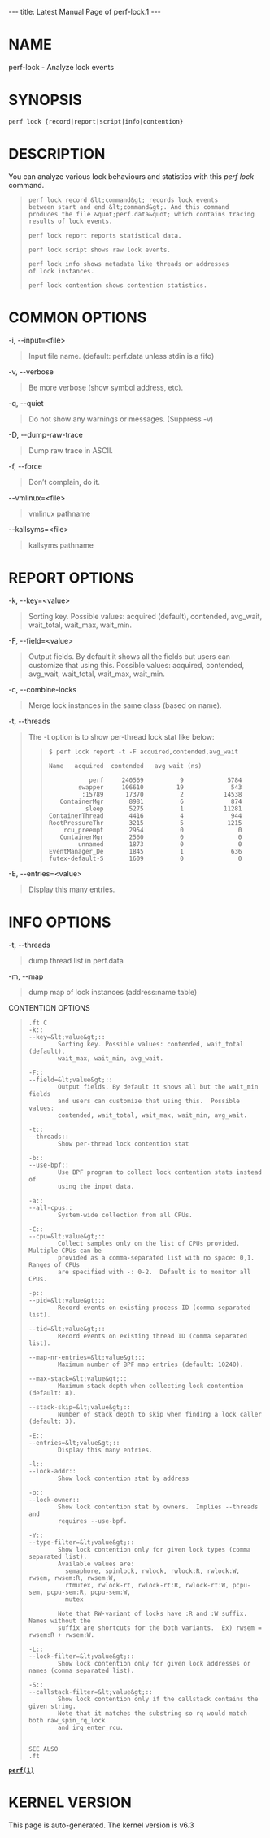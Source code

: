 ---
title: Latest Manual Page of perf-lock.1
---


= NAME =

perf-lock - Analyze lock events

= SYNOPSIS =

<pre>perf lock {record|report|script|info|contention}</pre>
= DESCRIPTION =

You can analyze various lock behaviours and statistics with this ''perf lock'' command.

<blockquote><pre>perf lock record &lt;command&gt; records lock events
between start and end &lt;command&gt;. And this command
produces the file &quot;perf.data&quot; which contains tracing
results of lock events.

perf lock report reports statistical data.

perf lock script shows raw lock events.

perf lock info shows metadata like threads or addresses
of lock instances.

perf lock contention shows contention statistics.</pre></blockquote>
= COMMON OPTIONS =

-i, --input=&lt;file&gt;

<blockquote>Input file name. (default: perf.data unless stdin is a fifo)
</blockquote>
-v, --verbose

<blockquote>Be more verbose (show symbol address, etc).
</blockquote>
-q, --quiet

<blockquote>Do not show any warnings or messages. (Suppress -v)
</blockquote>
-D, --dump-raw-trace

<blockquote>Dump raw trace in ASCII.
</blockquote>
-f, --force

<blockquote>Don’t complain, do it.
</blockquote>
--vmlinux=&lt;file&gt;

<blockquote>vmlinux pathname
</blockquote>
--kallsyms=&lt;file&gt;

<blockquote>kallsyms pathname
</blockquote>
= REPORT OPTIONS =

-k, --key=&lt;value&gt;

<blockquote>Sorting key. Possible values: acquired (default), contended, avg_wait, wait_total, wait_max, wait_min.
</blockquote>
-F, --field=&lt;value&gt;

<blockquote>Output fields. By default it shows all the fields but users can customize that using this. Possible values: acquired, contended, avg_wait, wait_total, wait_max, wait_min.
</blockquote>
-c, --combine-locks

<blockquote>Merge lock instances in the same class (based on name).
</blockquote>
-t, --threads

<blockquote>The -t option is to show per-thread lock stat like below:

<blockquote><pre>$ perf lock report -t -F acquired,contended,avg_wait

Name   acquired  contended   avg wait (ns)

           perf     240569          9            5784
        swapper     106610         19             543
         :15789      17370          2           14538
   ContainerMgr       8981          6             874
          sleep       5275          1           11281
ContainerThread       4416          4             944
RootPressureThr       3215          5            1215
    rcu_preempt       2954          0               0
   ContainerMgr       2560          0               0
        unnamed       1873          0               0
EventManager_De       1845          1             636
futex-default-S       1609          0               0</pre></blockquote></blockquote>
-E, --entries=&lt;value&gt;

<blockquote>Display this many entries.
</blockquote>
= INFO OPTIONS =

-t, --threads

<blockquote>dump thread list in perf.data
</blockquote>
-m, --map

<blockquote>dump map of lock instances (address:name table)
</blockquote>
CONTENTION OPTIONS

<blockquote><pre>
.ft C
-k::
--key=&lt;value&gt;::
        Sorting key. Possible values: contended, wait_total (default),
        wait_max, wait_min, avg_wait.

-F::
--field=&lt;value&gt;::
        Output fields. By default it shows all but the wait_min fields
        and users can customize that using this.  Possible values:
        contended, wait_total, wait_max, wait_min, avg_wait.

-t::
--threads::
        Show per-thread lock contention stat

-b::
--use-bpf::
        Use BPF program to collect lock contention stats instead of
        using the input data.

-a::
--all-cpus::
        System-wide collection from all CPUs.

-C::
--cpu=&lt;value&gt;::
        Collect samples only on the list of CPUs provided. Multiple CPUs can be
        provided as a comma-separated list with no space: 0,1. Ranges of CPUs
        are specified with -: 0-2.  Default is to monitor all CPUs.

-p::
--pid=&lt;value&gt;::
        Record events on existing process ID (comma separated list).

--tid=&lt;value&gt;::
        Record events on existing thread ID (comma separated list).

--map-nr-entries=&lt;value&gt;::
        Maximum number of BPF map entries (default: 10240).

--max-stack=&lt;value&gt;::
        Maximum stack depth when collecting lock contention (default: 8).

--stack-skip=&lt;value&gt;::
        Number of stack depth to skip when finding a lock caller (default: 3).

-E::
--entries=&lt;value&gt;::
        Display this many entries.

-l::
--lock-addr::
        Show lock contention stat by address

-o::
--lock-owner::
        Show lock contention stat by owners.  Implies --threads and
        requires --use-bpf.

-Y::
--type-filter=&lt;value&gt;::
        Show lock contention only for given lock types (comma separated list).
        Available values are:
          semaphore, spinlock, rwlock, rwlock:R, rwlock:W, rwsem, rwsem:R, rwsem:W,
          rtmutex, rwlock-rt, rwlock-rt:R, rwlock-rt:W, pcpu-sem, pcpu-sem:R, pcpu-sem:W,
          mutex

        Note that RW-variant of locks have :R and :W suffix.  Names without the
        suffix are shortcuts for the both variants.  Ex) rwsem = rwsem:R + rwsem:W.

-L::
--lock-filter=&lt;value&gt;::
        Show lock contention only for given lock addresses or names (comma separated list).

-S::
--callstack-filter=&lt;value&gt;::
        Show lock contention only if the callstack contains the given string.
        Note that it matches the substring so rq would match both raw_spin_rq_lock
        and irq_enter_rcu.


SEE ALSO
.ft
</pre></blockquote>
[[Latest Manual Page of perf.1|<tt>'''perf'''(1)</tt>]]


= KERNEL VERSION =

This page is auto-generated.  The kernel version is v6.3